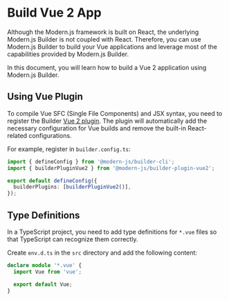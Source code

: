 # Build Vue 2 App

Although the Modern.js framework is built on React, the underlying Modern.js Builder is not coupled with React. Therefore, you can use Modern.js Builder to build your Vue applications and leverage most of the capabilities provided by Modern.js Builder.

In this document, you will learn how to build a Vue 2 application using Modern.js Builder.


<Vue2Project />


<CliToolVue />

## Using Vue Plugin

To compile Vue SFC (Single File Components) and JSX syntax, you need to register the Builder [Vue 2 plugin](/plugins/plugin-vue2). The plugin will automatically add the necessary configuration for Vue builds and remove the built-in React-related configurations.

For example, register in `builder.config.ts`:

```ts title="builder.config.ts"
import { defineConfig } from '@modern-js/builder-cli';
import { builderPluginVue2 } from '@modern-js/builder-plugin-vue2';

export default defineConfig({
  builderPlugins: [builderPluginVue2()],
});
```

## Type Definitions

In a TypeScript project, you need to add type definitions for `*.vue` files so that TypeScript can recognize them correctly.

Create `env.d.ts` in the `src` directory and add the following content:

```ts title="src/env.d.ts"
declare module '*.vue' {
  import Vue from 'vue';

  export default Vue;
}
```

